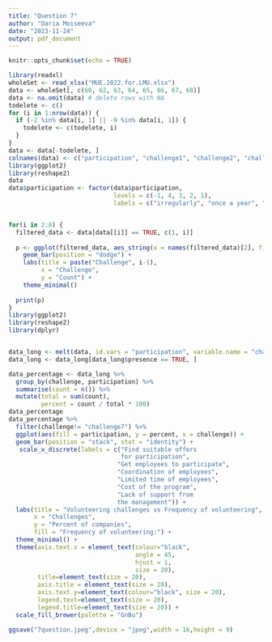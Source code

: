 ```yaml
---
title: "Question 7"
author: "Daria Moiseeva"
date: "2023-11-24"
output: pdf_document
---
```


```r
knitr::opts_chunk$set(echo = TRUE)
```

```r
library(readxl)
wholeSet <- read_xlsx("MUE.2022.for.LMU.xlsx")
data <- wholeSet[, c(60, 62, 63, 64, 65, 66, 67, 68)]
data <- na.omit(data) # delete rows with NA
todelete <- c()
for (i in 1:nrow(data)) {
  if (-2 %in% data[i, 1] || -9 %in% data[i, 1]) {
    todelete <- c(todelete, i)
  }
}
data <- data[-todelete, ]
colnames(data) <- c("participation", "challenge1", "challenge2", "challenge3", "challenge4", "challenge5", "challenge6", "challenge7")
library(ggplot2)
library(reshape2)
data
data$participation <- factor(data$participation, 
                             levels = c(-1, 4, 3, 2, 1),
                             labels = c("irregularly", "once a year", "once every half a year", "once a quartal","more often than once a month"))


for(i in 2:8) {
  filtered_data <- data[data[[i]] == TRUE, c(1, i)]
  
  p <- ggplot(filtered_data, aes_string(x = names(filtered_data)[2], fill = "participation")) +
    geom_bar(position = "dodge") +
    labs(title = paste("Challenge", i-1),
         x = "Challenge",
         y = "Count") +
    theme_minimal()
  
  print(p)
}
library(ggplot2)
library(reshape2)
library(dplyr)


data_long <- melt(data, id.vars = "participation", variable.name = "challenge", value.name = "presence")
data_long <- data_long[data_long$presence == TRUE, ]

data_percentage <- data_long %>%
  group_by(challenge, participation) %>%
  summarise(count = n()) %>%
  mutate(total = sum(count),
         percent = count / total * 100)
data_percentage
data_percentage %>%
  filter(challenge!= "challenge7") %>%
  ggplot(aes(fill = participation, y = percent, x = challenge)) +
  geom_bar(position = "stack", stat = "identity") +
   scale_x_discrete(labels = c("Find suitable offers 
                               for participation", 
                              "Get employees to participate", 
                              "Coordination of employees", 
                              "Limited time of employees", 
                              "Cost of the program", 
                              "Lack of support from
                              the management")) +
  labs(title = "Volunteering challenges vs Frequency of volunteering",
       x = "Challenges",
       y = "Percent of companies",
       fill = "Frequency of volunteering:") +
  theme_minimal() +
  theme(axis.text.x = element_text(colour="black",
                                   angle = 45,
                                   hjust = 1,
                                   size = 20),
        title=element_text(size = 20),
        axis.title = element_text(size = 20),
        axis.text.y=element_text(colour="black", size = 20),
        legend.text=element_text(size = 20),
        legend.title=element_text(size = 20)) +
  scale_fill_brewer(palette = "GnBu")

ggsave("7question.jpeg",device = "jpeg",width = 16,height = 9)

``` 